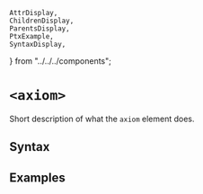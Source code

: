     AttrDisplay,
    ChildrenDisplay,
    ParentsDisplay,
    PtxExample,
    SyntaxDisplay,
} from "../../../components";

# `<axiom>`

Short description of what the `axiom` element does.

## Syntax

<SyntaxDisplay name="axiom" />

## Examples

    